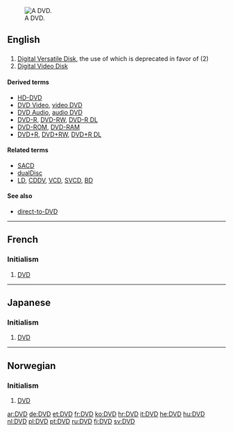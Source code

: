 [[Image:DVD-Video bottom-side.jpg|thumb|right|A DVD.]]
==English==

==={{initialism}}===
{{en-noun}}  {{pos_n}}

# [[w:DVD|Digital Versatile Disk]], the use of which is deprecated in favor of (2)
# [[w:DVD|Digital Video Disk]]

====Derived terms====
* [[HD-DVD]]
* [[DVD Video]], [[video DVD]]
* [[DVD Audio]], [[audio DVD]]
* [[DVD-R]], [[DVD-RW]], [[DVD-R DL]]
* [[DVD-ROM]], [[DVD-RAM]]
* [[DVD+R]], [[DVD+RW]], [[DVD+R DL]]

====Related terms====
* [[SACD]]
* [[dualDisc]]
* [[LD]], [[CDDV]], [[VCD]], [[SVCD]], [[BD]]

====See also====
*[[direct-to-DVD]]

----

==French==

===Initialism===
{{fr-noun|m}}

# {{initialism|lang=fr}} [[#English|DVD]]

----

==Japanese==

===Initialism===
{{ja-noun|r|ディスクメディア}}

# {{initialism|lang=ja}} [[#English|DVD]]

----

==Norwegian==

===Initialism===
{{no-noun-irreg|m|[[DVD-en]]|[[DVD-er]]|[[DVD-ene]]}}

# {{initialism|lang=no}} [[#English|DVD]]

[[ar:DVD]]
[[de:DVD]]
[[et:DVD]]
[[fr:DVD]]
[[ko:DVD]]
[[hr:DVD]]
[[it:DVD]]
[[he:DVD]]
[[hu:DVD]]
[[nl:DVD]]
[[pl:DVD]]
[[pt:DVD]]
[[ru:DVD]]
[[fi:DVD]]
[[sv:DVD]]